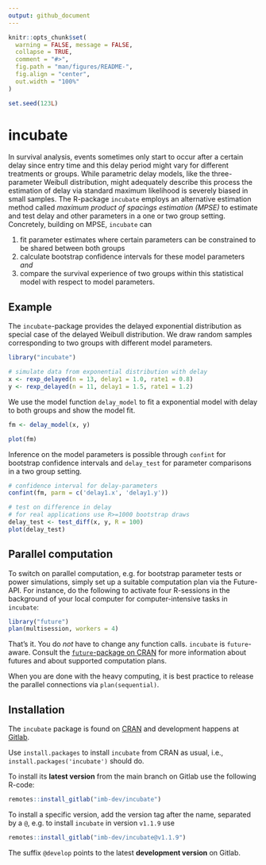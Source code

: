 ```yaml
---
output: github_document
---
```


<!-- README.md is generated from README.Rmd. Please edit that file -->

```r
knitr::opts_chunk$set(
  warning = FALSE, message = FALSE,
  collapse = TRUE,
  comment = "#>",
  fig.path = "man/figures/README-",
  fig.align = "center",
  out.width = "100%"
)

set.seed(123L)
```


# incubate

<!-- badges: start -->
<!-- badges: end -->

In survival analysis, events sometimes only start to occur after a certain delay since entry time and this delay period might vary for different treatments or groups.
While parametric delay models, like the three-parameter Weibull distribution, might adequately describe this process the estimation of delay via standard maximum likelihood is severely biased in small samples.
The R-package `incubate` employs an alternative estimation method called *maximum product of spacings estimation (MPSE)* to estimate and test delay and other parameters in a one or two group setting.
Concretely, building on MPSE, `incubate` can

1. fit parameter estimates where certain parameters can be constrained to be shared between both groups
2. calculate bootstrap confidence intervals for these model parameters _and_
3. compare the survival experience of two groups within this statistical model with respect to model parameters.


## Example

The `incubate`-package provides the delayed exponential distribution as special case of the delayed Weibull distribution.
We draw random samples corresponding to two groups with different model parameters.

```r
library("incubate")

# simulate data from exponential distribution with delay
x <- rexp_delayed(n = 13, delay1 = 1.0, rate1 = 0.8)
y <- rexp_delayed(n = 11, delay1 = 1.5, rate1 = 1.2)
```


We use the model function `delay_model` to fit a exponential model with delay to both groups and show the model fit.

```r
fm <- delay_model(x, y)

plot(fm)
```

Inference on the model parameters is possible through `confint` for bootstrap confidence intervals and `delay_test` for parameter comparisons in a two group setting.

```r
# confidence interval for delay-parameters
confint(fm, parm = c('delay1.x', 'delay1.y'))

# test on difference in delay
# for real applications use R>=1000 bootstrap draws
delay_test <- test_diff(x, y, R = 100)
plot(delay_test)
```


## Parallel computation

To switch on parallel computation, e.g. for bootstrap parameter tests or power simulations, simply set up a suitable computation plan via the Future-API.
For instance, do the following to activate four R-sessions in the background of your local computer for computer-intensive tasks in `incubate`:

```r
library("future")
plan(multisession, workers = 4)
```

That's it. You do *not* have to change any function calls. `incubate` is `future`-aware.
Consult the [`future`-package on CRAN](https://CRAN.R-project.org/package=future) for more information about futures and about supported computation plans.

When you are done with the heavy computing, it is best practice to release the parallel connections via `plan(sequential)`.


## Installation

The `incubate` package is found on [CRAN](https://CRAN.R-project.org/package=incubate)
and development happens at [Gitlab](https://gitlab.com/imb-dev/incubate).

Use `install.packages` to install `incubate` from CRAN as usual, i.e., `install.packages('incubate')` should do.

To install its **latest version** from the main branch on Gitlab use the following R-code:

``` r
remotes::install_gitlab("imb-dev/incubate")
```

To install a specific version, add the version tag after the name, separated by a `@`, e.g. to install `incubate` in version `v1.1.9` use

``` r
remotes::install_gitlab("imb-dev/incubate@v1.1.9")
```

The suffix `@develop` points to the latest **development version** on Gitlab.
